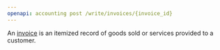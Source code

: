 ```yaml
---
openapi: accounting post /write/invoices/{invoice_id}
---
```


An [invoice](https://docs.rootfi.dev/api-reference/invoices/overview) is an itemized record of goods sold or services provided to a customer.

